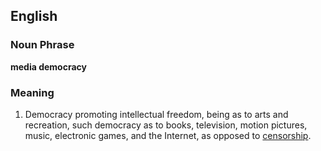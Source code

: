 ==English==

===Noun Phrase===
'''media democracy'''

===Meaning===
#Democracy promoting intellectual freedom, being as to arts and recreation, such democracy as to books, television, motion pictures, music, electronic games, and the Internet, as opposed to [[censorship]].